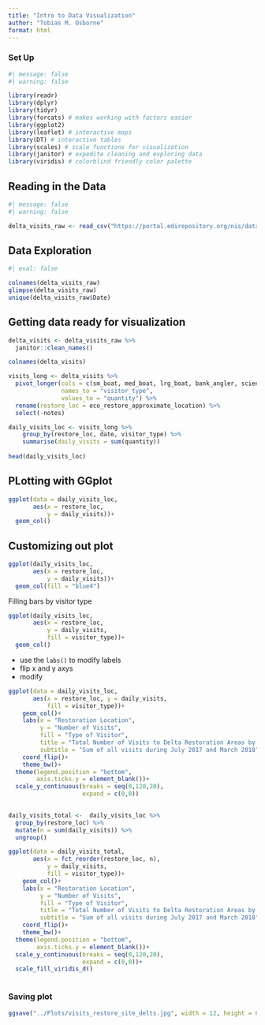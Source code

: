 ```yaml
---
title: "Intro to Data Visualization"
author: "Tobias M. Osborne"
format: html
---
```


### Set Up

```r
#| message: false
#| warning: false

library(readr)
library(dplyr)
library(tidyr)
library(forcats) # makes working with factors easier
library(ggplot2)
library(leaflet) # interactive maps
library(DT) # interactive tables
library(scales) # scale functions for visualization
library(janitor) # expedite cleaning and exploring data
library(viridis) # colorblind friendly color palette
```

## Reading in the Data

```r
#| message: false
#| warning: false

delta_visits_raw <- read_csv("https://portal.edirepository.org/nis/dataviewer?packageid=edi.587.1&entityid=cda8c1384af0089b506d51ad8507641f")
```

## Data Exploration

```r
#| eval: false

colnames(delta_visits_raw)
glimpse(delta_visits_raw)
unique(delta_visits_raw$Date)
```

## Getting data ready for visualization

```r
delta_visits <- delta_visits_raw %>%
  janitor::clean_names()

colnames(delta_visits)

```


```r
visits_long <- delta_visits %>% 
  pivot_longer(cols = c(sm_boat, med_boat, lrg_boat, bank_angler, scientist, cars),
               names_to = "visitor_type",
               values_to = "quantity") %>% 
  rename(restore_loc = eco_restore_approximate_location) %>% 
  select(-notes)
```


```r
daily_visits_loc <- visits_long %>%
    group_by(restore_loc, date, visitor_type) %>% 
    summarise(daily_visits = sum(quantity))
    
head(daily_visits_loc)
```


## PLotting with GGplot

```r
ggplot(data = daily_visits_loc,
       aes(x = restore_loc,
           y = daily_visits))+
  geom_col()
```

## Customizing out plot

```r
ggplot(daily_visits_loc,
       aes(x = restore_loc,
           y = daily_visits))+
  geom_col(fill = "blue4")
```

Filling bars by visitor type

```r
ggplot(daily_visits_loc,
       aes(x = restore_loc,
           y = daily_visits,
           fill = visitor_type))+
  geom_col()
```


- use the `labs()` to modify labels
- flip x and y axys
- modify

```r
ggplot(data = daily_visits_loc,
       aes(x = restore_loc, y = daily_visits,
           fill = visitor_type))+
    geom_col()+
    labs(x = "Restoration Location",
         y = "Number of Visits",
         fill = "Type of Visitor",
         title = "Total Number of Visits to Delta Restoration Areas by visitor type",
         subtitle = "Sum of all visits during July 2017 and March 2018")+
    coord_flip()+
    theme_bw()+
  theme(legend.position = "bottom",
        axis.ticks.y = element_blank())+
  scale_y_continuous(breaks = seq(0,120,20),
                     expand = c(0,0))
  
```

```r
daily_visits_total <-  daily_visits_loc %>% 
  group_by(restore_loc) %>% 
  mutate(n = sum(daily_visits)) %>% 
  ungroup()
```

```r
ggplot(data = daily_visits_total,
       aes(x = fct_reorder(restore_loc, n), 
           y = daily_visits,
           fill = visitor_type))+
    geom_col()+
    labs(x = "Restoration Location",
         y = "Number of Visits",
         fill = "Type of Visitor",
         title = "Total Number of Visits to Delta Restoration Areas by visitor type",
         subtitle = "Sum of all visits during July 2017 and March 2018")+
    coord_flip()+
    theme_bw()+
  theme(legend.position = "bottom",
        axis.ticks.y = element_blank())+
  scale_y_continuous(breaks = seq(0,120,20),
                     expand = c(0,0))+
  scale_fill_viridis_d()
  
```

### Saving plot

```r
ggsave("../Plots/visits_restore_site_delts.jpg", width = 12, height = 6, units = "in")
```



